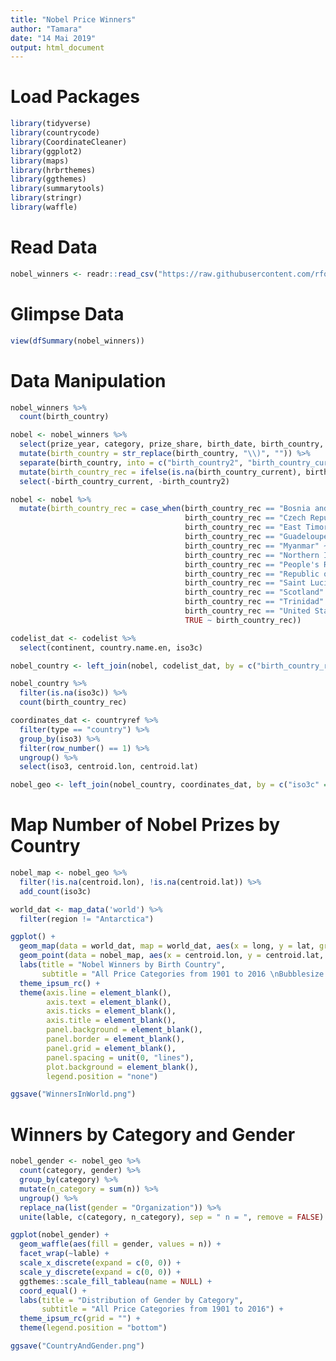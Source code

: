 ---
title: "Nobel Price Winners"
author: "Tamara"
date: "14 Mai 2019"
output: html_document
---

# Load Packages
```{r message=FALSE, warning=FALSE}
library(tidyverse)
library(countrycode)
library(CoordinateCleaner)
library(ggplot2)
library(maps)
library(hrbrthemes)
library(ggthemes)
library(summarytools)
library(stringr)
library(waffle)
```

# Read Data
```{r}
nobel_winners <- readr::read_csv("https://raw.githubusercontent.com/rfordatascience/tidytuesday/master/data/2019/2019-05-14/nobel_winners.csv")

```

# Glimpse Data
```{r include = FALSE}
view(dfSummary(nobel_winners))
```

# Data Manipulation
```{r}
nobel_winners %>%
  count(birth_country)

nobel <- nobel_winners %>%
  select(prize_year, category, prize_share, birth_date, birth_country, gender) %>% 
  mutate(birth_country = str_replace(birth_country, "\\)", "")) %>%
  separate(birth_country, into = c("birth_country2", "birth_country_current"), sep = "\\(") %>%
  mutate(birth_country_rec = ifelse(is.na(birth_country_current), birth_country2,   birth_country_current)) %>%
  select(-birth_country_current, -birth_country2) 

nobel <- nobel %>%
  mutate(birth_country_rec = case_when(birth_country_rec == "Bosnia and Herzegovina" ~ "Bosnia & Herzegovina", 
                                       birth_country_rec == "Czech Republic" ~ "Czechia",
                                       birth_country_rec == "East Timor" ~ "Timor-Leste", 
                                       birth_country_rec == "Guadeloupe Island" ~	"Guadeloupe",
                                       birth_country_rec == "Myanmar" ~ "Myanmar (Burma)", 
                                       birth_country_rec == "Northern Ireland" ~ "United Kingdom",
                                       birth_country_rec == "People's Republic of China" ~ "China", 
                                       birth_country_rec == "Republic of Macedonia" ~ "Macedonia",
                                       birth_country_rec == "Saint Lucia" ~ "St. Lucia",
                                       birth_country_rec == "Scotland" ~ "United Kingdom",
                                       birth_country_rec == "Trinidad" ~ "Trinidad & Tobago", 
                                       birth_country_rec == "United States of America" ~ "United States", 
                                       TRUE ~ birth_country_rec))

codelist_dat <- codelist %>%
  select(continent, country.name.en, iso3c)

nobel_country <- left_join(nobel, codelist_dat, by = c("birth_country_rec" = "country.name.en")) 

nobel_country %>%
  filter(is.na(iso3c)) %>%
  count(birth_country_rec)

coordinates_dat <- countryref %>%
  filter(type == "country") %>%
  group_by(iso3) %>%
  filter(row_number() == 1) %>%
  ungroup() %>%
  select(iso3, centroid.lon, centroid.lat)

nobel_geo <- left_join(nobel_country, coordinates_dat, by = c("iso3c" = "iso3"))
```

# Map Number of Nobel Prizes by Country
```{r message = FALSE, warning = FALSE}
nobel_map <- nobel_geo %>%
  filter(!is.na(centroid.lon), !is.na(centroid.lat)) %>%
  add_count(iso3c)

world_dat <- map_data('world') %>%
  filter(region != "Antarctica") 

ggplot() +  
  geom_map(data = world_dat, map = world_dat, aes(x = long, y = lat, group = group, map_id=region), fill = "white", colour = "#7f7f7f", size=0.5) +
  geom_point(data = nobel_map, aes(x = centroid.lon, y = centroid.lat, size = n)) +
  labs(title = "Nobel Winners by Birth Country", 
       subtitle = "All Price Categories from 1901 to 2016 \nBubblesize indicates Number of Winners") +
  theme_ipsum_rc() +
  theme(axis.line = element_blank(), 
        axis.text = element_blank(), 
        axis.ticks = element_blank(), 
        axis.title = element_blank(), 
        panel.background = element_blank(), 
        panel.border = element_blank(), 
        panel.grid = element_blank(), 
        panel.spacing = unit(0, "lines"), 
        plot.background = element_blank(), 
        legend.position = "none")

ggsave("WinnersInWorld.png")

```

# Winners by Category and Gender
```{r message = FALSE, warning = FALSE}
nobel_gender <- nobel_geo %>%
  count(category, gender) %>%
  group_by(category) %>%
  mutate(n_category = sum(n)) %>%
  ungroup() %>%
  replace_na(list(gender = "Organization")) %>%
  unite(lable, c(category, n_category), sep = " n = ", remove = FALSE) 

ggplot(nobel_gender) +
  geom_waffle(aes(fill = gender, values = n)) +
  facet_wrap(~lable) +
  scale_x_discrete(expand = c(0, 0)) +
  scale_y_discrete(expand = c(0, 0)) +
  ggthemes::scale_fill_tableau(name = NULL) +
  coord_equal() + 
  labs(title = "Distribution of Gender by Category",
       subtitle = "All Price Categories from 1901 to 2016") +
  theme_ipsum_rc(grid = "") +
  theme(legend.position = "bottom")

ggsave("CountryAndGender.png")
```





